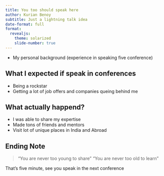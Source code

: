 ```yaml
---
title: You too should speak here
author: Kurian Benoy
subtitle: Just a lightning talk idea
date-format: full
format:
  revealjs:
    theme: solarized
    slide-number: true
---
```



- My personal background (experience in speaking five conference)

## What I expected if speak in conferences

- Being a rockstar
- Getting a lot of job offers and companies queing behind me

## What actually happend?

- I was able to share my expertise
- Made tons of friends and mentors
- Visit lot of unique places in India and Abroad

## Ending Note

> "You are never too young to share"
> "You are never too old to learn"

That's five minute, see you speak in the next conference
